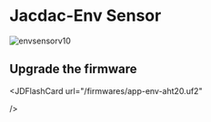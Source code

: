 
# Jacdac-Env Sensor

![envsensorv10](https://learn.kittenbot.cn/2024md_pic/202402271853366.jpg)


## Upgrade the firmware

<JDFlashCard
  url="/firmwares/app-env-aht20.uf2"

/> 